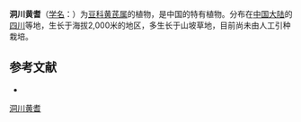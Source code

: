 {{Speciesbox
| name = 洞川黄耆
| status = 
| status_system = 
| image =
| genus = Astragalus
| species = tungensis
| authority = Simps.
}}

'''洞川黄耆'''（[[学名|学名]]：{{lang|la|''Astragalus tungensis''}}）为[[豆科|豆科]][[黄芪属|黄芪属]]的植物，是中国的特有植物。分布在[[中国大陆|中国大陆]]的[[四川|四川]]等地，生长于海拔2,000米的地区，多生长于山坡草地，目前尚未由人工引种栽培。

== 参考文献 ==
<div class="references-small">
* {{cite web| url =http://www.bioinfo.cn/db05/KmzwSpecies.php?action=view&id=15852| title =洞川黄耆| work =《中国高等植物数据库全库》| publisher =中国科学院微生物研究所| author =昆明植物研究所| accessdate =2009-02-25| deadurl =yes| archiveurl =https://web.archive.org/web/20160305052725/http://www.bioinfo.cn/db05/KmzwSpecies.php?action=view&id=15852| archivedate =2016-03-05}}
</div>
{{Taxonbar|from=Q11146334}}

[[Category:黄芪属|洞川黄耆]]


{{植物小作品}}